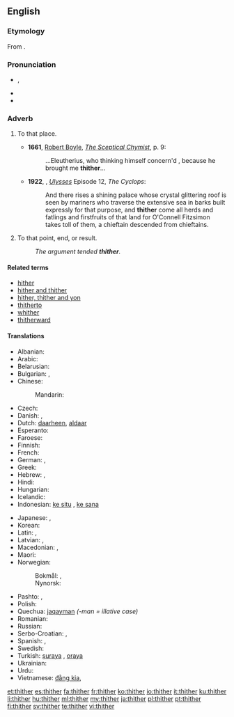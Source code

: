 ==English==

===Etymology===
From {{etyl|ang|en}} {{term|þider|lang=ang}}.

===Pronunciation===
* {{IPA|/θɪðəɹ/|/ðɪðəɹ/|lang=en}}, {{X-SAMPA|/TID@(r\)/|/DID@(r\)/}}
* {{audio|en-us-thither.ogg|Audio (US)}}
* {{rhymes|ɪðə(r)}}

===Adverb===
{{en-adv|-}}

# {{chiefly|literary|_|or|_|legal|dated}} To that place.
#* '''1661''', [[w:Robert Boyle|Robert Boyle]], ''[[s:Sceptical Chymist|The Sceptical Chymist]]'', p. 9:
#*: ...Eleutherius, who thinking himself concern'd , because he brought me '''thither'''...
#* '''1922''', {{w|James Joyce}}, ''[[w:Ulysses (novel)|Ulysses]]'' Episode 12, ''The Cyclops'':
#*: And there rises a shining palace whose crystal glittering roof is seen by mariners who traverse the extensive sea in barks built expressly for that purpose, and '''thither''' come all herds and fatlings and firstfruits of that land for O'Connell Fitzsimon takes toll of them, a chieftain descended from chieftains.
# To that point, end, or result.
#: ''The argument tended '''thither'''.''

====Related terms====
* [[hither]]
* [[hither and thither]]
* [[hither, thither and yon]]
* [[thitherto]]
* [[whither]]
* [[thitherward]]

====Translations====
{{trans-top|to that place}}
* Albanian: {{t+|sq|andej}}
* Arabic: {{t-|ar|إلى هناك|tr='íla hunaak|sc=Arab}}
* Belarusian: {{t-|be|туды|tr=tudý|sc=Cyrl}}
* Bulgarian: {{t-|bg|натам|tr=natam|sc=Cyrl}}, {{t-|bg|нататък|tr=natatǎk|sc=Cyrl}}
* Chinese:
*: Mandarin: {{t|cmn|到那里|tr=dào nàlǐ|sc=Hani}}
* Czech: {{t+|cs|tam}}
* Danish: {{t-|da|did}}, {{t-|da|derhen}}
* Dutch: [[daarheen]], [[aldaar]]
* Esperanto: {{t-|eo|tien}}
* Faroese: {{t-|fo|hagar}}
* Finnish: {{t+|fi|sinne}}
* French: {{t+|fr|là}}
* German: {{t+|de|dorthin}}, {{t+|de|dahin}}
* Greek: {{t-|el|προς τα εκεί|tr=pros ta ekí|sc=Grek}}
* Hebrew: {{t+|he|שמה|tr=sháma}}, {{t-|he|‎לשם|tr=l'shám}}
* Hindi: {{t-|hi|उधर|tr=udhar|sc=Deva}}
* Hungarian: {{t+|hu|oda}}
* Icelandic: {{t+|is|þangað}}
* Indonesian: [[ke situ]] {{qualifier|less distant}}, [[ke sana]] {{qualifier|more distant}}
{{trans-mid}}
* Japanese: {{t+|ja|そこ|tr=sokó-e|alt=そこへ|sc=Jpan}}, {{t+|ja|あそこ|tr=asokó-e|alt=あそこへ|sc=Jpan}}
* Korean: {{t+|ko|저쪽|tr=jeojjok-euro|alt=저쪽으로|sc=Kore}}
* Latin: {{t-|la|illuc|alt=illūc}}, {{t-|la|eodem}}
* Latvian: {{t+|lv|tur}}, {{t-|lv|turp}}
* Macedonian: {{t-|mk|таму|tr=támu}}, {{t-|mk|натаму|tr=nátamu}}
* Maori: {{t|mi|ki reira}}
* Norwegian:
*: Bokmål: {{t+|nb|dit}}, {{t-|nb|dit hen}}
*: Nynorsk: {{t-|nn|dit}}
* Pashto: {{t+|ps|هلته|tr=halta}}, {{t-|ps|هورې|tr=hure}}
* Polish: {{t+|pl|tam}}
* Quechua: [[jaqayman]] ''(-man = illative case)''
* Romanian: {{t-|ro|încolo}}
* Russian: {{t+|ru|туда|tr=tudá}}
* Serbo-Croatian: {{t-|sh|tamo}}, {{t-|sh|onamo}}
* Spanish: {{t-|es|por allí}}, {{t-|es|hacia allá}}
* Swedish: {{t+|sv|dit}}
* Turkish: [[şuraya]] {{qualifier|less distant}}, [[oraya]] {{qualifier|more distant}}
* Ukrainian: {{t-|uk|туди|tr=tudý|sc=Cyrl}}
* Urdu: {{t-|ur|ادهر|tr=udhar|sc=ur-Arab}}
* Vietnamese: [[đằng kia]], {{t-|vi|đằng kia}}
{{trans-bottom}}

[[et:thither]]
[[es:thither]]
[[fa:thither]]
[[fr:thither]]
[[ko:thither]]
[[io:thither]]
[[it:thither]]
[[ku:thither]]
[[li:thither]]
[[hu:thither]]
[[ml:thither]]
[[my:thither]]
[[ja:thither]]
[[pl:thither]]
[[pt:thither]]
[[fi:thither]]
[[sv:thither]]
[[te:thither]]
[[vi:thither]]